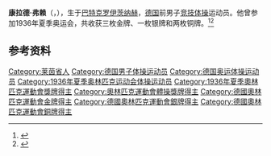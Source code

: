 {{NoteTA|G1=Sports}}
'''康拉德·弗赖'''（{{lang-de|Konrad Frey}}，{{bd|1909年|4月24日|1974年|5月24日}}），生于[[巴特克罗伊茨纳赫|巴特克罗伊茨纳赫]]，[[德国|德国]]前男子[[竞技体操|竞技体操]]运动员。他曾参加1936年夏季奥运会，共收获三枚金牌、一枚银牌和两枚铜牌。<ref>{{Cite web|title=Konrad FREY|url=https://www.olympic.org/konrad-frey|accessdate=2021-03-21|work=International Olympic Committee|archive-date=2020-12-08|archive-url=https://web.archive.org/web/20201208211223/https://www.olympic.org/konrad-frey|dead-url=no}}</ref><ref>{{cite web|url=https://www.sports-reference.com/olympics/athletes/fr/konrad-frey-1.html|title=Konrad Frey|work=Sport Reference|accessdate=2021-03-23|archiveurl=https://web.archive.org/web/20170708083916/http://www.sports-reference.com/olympics/athletes/fr/konrad-frey-1.html|archivedate=2017-07-08}}</ref>

== 参考资料 ==
{{reflist}}

{{奥林匹克运动会体操比赛男子团体全能冠军|1936}}

{{Authority control}}
{{DEFAULTSORT:Frey, Konrad}}
[[Category:莱茵省人|Category:莱茵省人]]
[[Category:德国男子体操运动员|Category:德国男子体操运动员]]
[[Category:德国奥运体操运动员|Category:德国奥运体操运动员]]
[[Category:1936年夏季奥林匹克运动会体操运动员|Category:1936年夏季奥林匹克运动会体操运动员]]
[[Category:1936年夏季奧林匹克運動會獎牌得主|Category:1936年夏季奧林匹克運動會獎牌得主]]
[[Category:奧林匹克運動會體操獎牌得主|Category:奧林匹克運動會體操獎牌得主]]
[[Category:德國奧林匹克運動會金牌得主|Category:德國奧林匹克運動會金牌得主]]
[[Category:德國奧林匹克運動會銀牌得主|Category:德國奧林匹克運動會銀牌得主]]
[[Category:德國奧林匹克運動會銅牌得主|Category:德國奧林匹克運動會銅牌得主]]